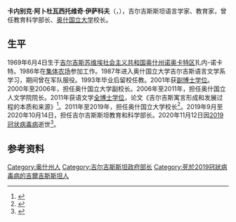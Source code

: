 {{人物信息框
| 姓名     = 卡内别克·伊萨科夫
| 图像     = Kanybek_Abduvasitovich_Isakov._14.05.2013.jpg
| 性别     = 男
| 出生日期 = 1969年6月4日
| 出生地点 = {{URS}}[[奥什州|奥什州]][[诺奥卡特区|诺奥卡特区]]
| 逝世日期 = {{Dda|2020|11|12|1969|6|4}}
| 逝世地点 = {{KGZ}}[[比什凯克|比什凯克]]
| 国籍     = {{KGZ}}
| 教育程度 = [[全博士学位|全博士学位]]
| 母校     = 奥什国立大学
| 奖项     = 全球孔子学院先进个人（2017年）<ref>{{cite web |title=合作交流 |url=https://www.xjnu.edu.cn/kzxy/list.htm |publisher=新疆师范大学 |archiveurl=https://web.archive.org/web/20201113045149/https://www.xjnu.edu.cn/kzxy/list.htm |archivedate=2020-11-13 |accessdate=2020-11-13 |dead-url=no }}</ref>
}}
'''卡内别克·阿卜杜瓦西托维奇·伊萨科夫'''（{{lang-ky|Каныбек Абдуваситович Исаков}}，{{bd|1969年|6月4日|2020年|11月12日|catIdx=Isakov}}），吉尔吉斯斯坦语言学家、教育家，曾任教育科学部长、[[奥什国立大学|奥什国立大学]]校长。
==生平==
1969年6月4日生于[[吉尔吉斯苏维埃社会主义共和国|吉尔吉斯苏维埃社会主义共和国]][[奥什州|奥什州]][[诺奥卡特区|诺奥卡特区]]扎内-诺卡特。1986年在[[集体农场|集体农场]]参加工作。1987年进入奥什国立大学吉尔吉斯语言文学系学习，期间曾在军队服役。1993年毕业后留校任教。2001年获[[副博士学位|副博士学位]]。2000年至2006年，担任奥什国立大学副校长。2006年至2011年，担任奥什国立人文学院院长。2011年获语文学[[全博士学位|全博士学位]]，论文《吉尔吉斯寓言形成和发展过程的本质和来源》<ref>{{cite web |title=卡内别克·伊萨科夫被任命为吉国教科部部长 |url=http://cn.kabar.kg/news/cn8-4/ |publisher=吉尔吉斯斯坦“卡巴尔”国家通讯社 |date=2019-09-12 |access-date=2020-11-13 |archive-date=2020-11-13 |archive-url=https://web.archive.org/web/20201113051840/http://cn.kabar.kg/news/cn8-4/ |dead-url=no }}</ref>。2011年至2019年，担任奥什国立大学校长<ref>{{cite web |title=Умер экс-министр образования Каныбек Исаков |url=https://knews.kg/2020/11/12/umer-eks-ministr-obrazovaniya-kanybek-isakov/ |language=ru |date=2020-11-12 |access-date=2020-11-13 |archive-date=2020-11-29 |archive-url=https://web.archive.org/web/20201129174222/https://knews.kg/2020/11/12/umer-eks-ministr-obrazovaniya-kanybek-isakov/ |dead-url=no }}</ref>。2019年9月至2020年10月14日，担任吉尔吉斯斯坦教育和科学部长。2020年11月12日因[[2019冠状病毒病|2019冠状病毒病]]逝世<ref>{{cite web |title=Скончался бывший министр образования Каныбек Исаков |url=https://rus.azattyk.org/a/30944348.html |publisher=Радио Азаттык |language=ru |date=2020-11-12 |access-date=2020-11-13 |archive-date=2020-11-12 |archive-url=https://web.archive.org/web/20201112222040/https://rus.azattyk.org/a/30944348.html |dead-url=no }}</ref>。
==参考资料==
{{reflist}}

{{Authority control}}
{{DEFAULTSORT:Isakov, Kanybek}}
[[Category:奥什州人|Category:奥什州人]]
[[Category:吉尔吉斯斯坦政府部长|Category:吉尔吉斯斯坦政府部长]]
[[Category:死於2019冠狀病毒病的吉爾吉斯斯坦人|Category:死於2019冠狀病毒病的吉爾吉斯斯坦人]]